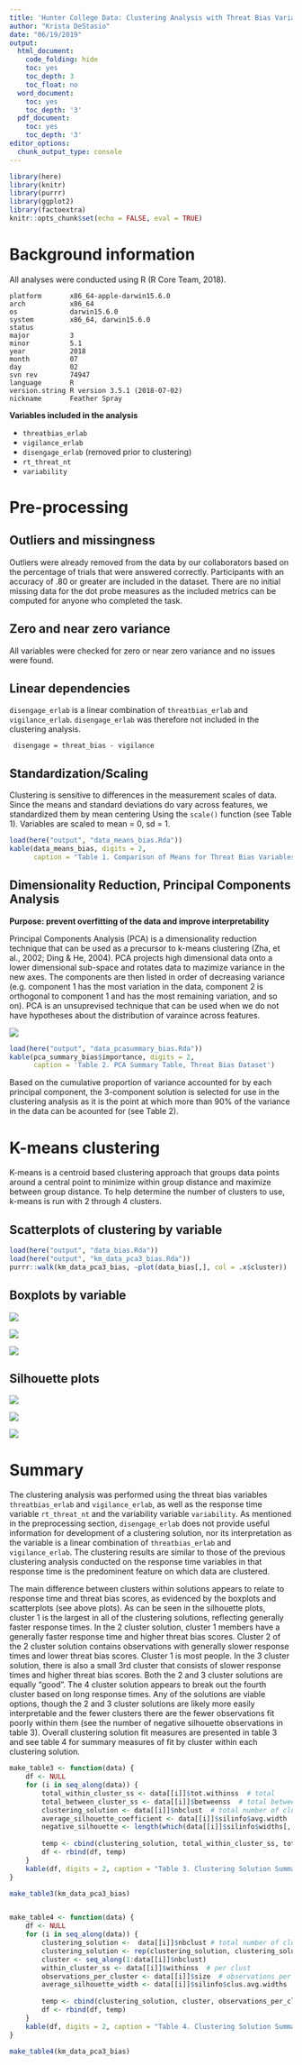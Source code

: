 ```yaml
---
title: 'Hunter College Data: Clustering Analysis with Threat Bias Variables'
author: "Krista DeStasio"
date: "06/19/2019"
output:
  html_document:
    code_folding: hide
    toc: yes
    toc_depth: 3
    toc_float: no
  word_document:
    toc: yes
    toc_depth: '3'
  pdf_document:
    toc: yes
    toc_depth: '3'
editor_options: 
  chunk_output_type: console
---
```


```r
library(here)
library(knitr)
library(purrr)
library(ggplot2)
library(factoextra)
knitr::opts_chunk$set(echo = FALSE, eval = TRUE)
```

# Background information
All analyses were conducted using R (R Core Team, 2018).

```
platform       x86_64-apple-darwin15.6.0   
arch           x86_64                      
os             darwin15.6.0                
system         x86_64, darwin15.6.0        
status                                     
major          3                           
minor          5.1                         
year           2018                        
month          07                          
day            02                          
svn rev        74947                       
language       R                           
version.string R version 3.5.1 (2018-07-02)
nickname       Feather Spray        
```

**Variables included in the analysis**

- `threatbias_erlab`  
- `vigilance_erlab`  
- `disengage_erlab` (removed prior to clustering)
- `rt_threat_nt`  
- `variability`  

# Pre-processing
## Outliers and missingness
Outliers were already removed from the data by our collaborators based on the percentage of trials that were answered correctly. Participants with an accuracy of .80 or greater are included in the dataset. There are no initial missing data for the dot probe measures as the included metrics can be computed for anyone who completed the task. 

## Zero and near zero variance
All variables were checked for zero or near zero variance and no issues were found.  

## Linear dependencies
`disengage_erlab` is a linear combination of `threatbias_erlab` and `vigilance_erlab`. `disengage_erlab` was therefore not included in the clustering analysis.

```
 disengage = threat_bias - vigilance
```

## Standardization/Scaling

Clustering is sensitive to differences in the measurement scales of data. Since the means and standard deviations do vary across features, we standardized them by mean centering Using the `scale()` function (see Table 1). Variables are scaled to mean = 0, sd = 1.  

```r
load(here("output", "data_means_bias.Rda"))
kable(data_means_bias, digits = 2,
      caption = "Table 1. Comparison of Means for Threat Bias Variables Before and After Scaling")
```

## Dimensionality Reduction, Principal Components Analysis  
**Purpose: prevent overfitting of the data and improve interpretability**

Principal Components Analysis (PCA) is a dimensionality reduction technique that can be used as a precursor to k-means clustering (Zha, et al., 2002; Ding & He, 2004). PCA projects high dimensional data onto a lower dimensional sub-space and rotates data to mazimize variance in the new axes. The components are then listed in order of  decreasing variance (e.g. component 1 has the most variation in the data, component 2 is orthogonal to component 1 and has the most remaining variation, and so on). PCA is an unsuprevised technique that can be used when we do not have hypotheses about the distribution of varaince across features.   

![](../plots/pca_variance_bias.jpg)
```r
load(here("output", "data_pcasummary_bias.Rda"))
kable(pca_summary_bias$importance, digits = 2, 
      caption = 'Table 2. PCA Summary Table, Threat Bias Dataset')
```

Based on the cumulative proportion of variance accounted for by each principal component, the 3-component solution is selected for use in the clustering analysis as it is the point at which more than 90% of the variance in the data can be acounted for (see Table 2).  

# K-means clustering
K-means is a centroid based clustering approach that groups data points around a central point to minimize within group distance and maximize between group distance. To help determine the number of clusters to use, k-means is run with 2 through 4 clusters. 

## Scatterplots of clustering by variable
```r
load(here("output", "data_bias.Rda"))
load(here("output", "km_data_pca3_bias.Rda"))
purrr::walk(km_data_pca3_bias, ~plot(data_bias[,], col = .x$cluster))
```

## Boxplots by variable

![](../plots/boxplot_bias_2clusters.jpg)

![](../plots/boxplot_bias_3clusters.jpg)

![](../plots/boxplot_bias_4clusters.jpg)


## Silhouette plots

![](../plots/silplot_pca3_bias_2clusters.png)

![](../plots/silplot_pca3_bias_3clusters.png)

![](../plots/silplot_pca3_bias_4clusters.png)

# Summary

The clustering analysis was performed using the threat bias variables `threatbias_erlab` and `vigilance_erlab`, as well as the response time variable `rt_threat_nt` and the variability variable `variability`. As mentioned in the preprocessing section, `disengage_erlab` does not provide useful information for development of a clustering solution, nor its interpretation as the variable is a linear combination of `threatbias_erlab` and `vigilance_erlab`. The clustering results are similar to those of the previous clustering analysis conducted on the response time variables in that response time is the predominent feature on which data are clustered.  

The main difference between clusters within solutions appears to relate to response time and threat bias scores, as evidenced by the boxplots and scatterplots (see above plots). As can be seen in the silhouette plots, cluster 1 is the largest in all of the clustering solutions, reflecting generally faster response times. In the 2 cluster solution, cluster 1 members have a generally faster response time and higher threat bias scores. Cluster 2 of the 2 cluster solution contains observations with generally slower response times and lower threat bias scores. Cluster 1 is most people. In the 3 cluster solution, there is also a small 3rd cluster that consists of slower response times and higher threat bias scores. Both the 2 and 3 cluster solutions are equally “good”. The 4 cluster solution  appears to break out the fourth cluster based on long response times. Any of the solutions are viable options, though the 2 and 3 cluster solutions are likely more easily interpretable and the fewer clusters there are the fewer observations fit poorly within them (see the number of negative silhouette observations in table 3). Overall clustering solution fit measures are presented in table 3 and see table 4 for summary measures of fit by cluster within each clustering solution.  

```r
make_table3 <- function(data) {
    df <- NULL
    for (i in seq_along(data)) {
        total_within_cluster_ss <- data[[i]]$tot.withinss  # total
        total_between_cluster_ss <- data[[i]]$betweenss  # total between ss
        clustering_solution <- data[[i]]$nbclust  # total number of clusters
        average_silhouette_coefficient <- data[[i]]$silinfo$avg.width  # total sil 
        negative_silhouette <- length(which(data[[i]]$silinfo$widths[, "sil_width"] < 0))  # total neg observations
        
        temp <- cbind(clustering_solution, total_within_cluster_ss, total_between_cluster_ss, average_silhouette_coefficient, negative_silhouette)
        df <- rbind(df, temp)
    }
    kable(df, digits = 2, caption = "Table 3. Clustering Solution Summary Statistics: by Clustering Solition")
}

make_table3(km_data_pca3_bias)


make_table4 <- function(data) {
    df <- NULL
    for (i in seq_along(data)) {
        clustering_solution <-  data[[i]]$nbclust # total number of clusters
        clustering_solution <- rep(clustering_solution, clustering_solution)
        cluster <- seq_along(1:data[[i]]$nbclust)
        within_cluster_ss <- data[[i]]$withinss  # per clust
        observations_per_cluster <- data[[i]]$size  # observations per clust
        average_silhouette_width <- data[[i]]$silinfo$clus.avg.widths  # per clust
        
        temp <- cbind(clustering_solution, cluster, observations_per_cluster, within_cluster_ss, average_silhouette_width)
        df <- rbind(df, temp)
    }
    kable(df, digits = 2, caption = "Table 4. Clustering Solution Summary Statistics: by Cluster, Within Clustering Solition")
}

make_table4(km_data_pca3_bias)
```
